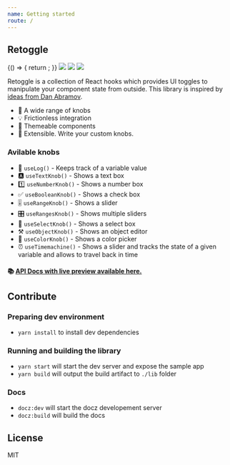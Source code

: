 ```yaml
---
name: Getting started
route: /
---
```



## Retoggle

<Playground>
  {() => {
    return <App />;
  }}
</Playground>

<img src="https://img.shields.io/travis/Raathigesh/retoggle.svg?style=flat-square" />
<img src="https://img.shields.io/github/license/Raathigesh/retoggle.svg?style=flat-square" />
<img src="https://img.shields.io/npm/v/retoggle.svg?style=flat-square" />

Retoggle is a collection of React hooks which provides UI toggles to manipulate your component state from outside. This library is inspired by [ideas from Dan Abramov](https://twitter.com/dan_abramov/status/1058834904207761409).

- 🎉 A wide range of knobs
- 💡 Frictionless integration
- 🎨 Themeable components
- 🎁 Extensible. Write your custom knobs.

### Avilable knobs

- 📝 `useLog()` - Keeps track of a variable value
- 🅰 `useTextKnob()` - Shows a text box
- 1️⃣ `useNumberKnob()` - Shows a number box
- ✅️ `useBooleanKnob()` - Shows a check box
- 🎚 `useRangeKnob()` - Shows a slider
- 🎛 `useRangesKnob()` - Shows multiple sliders
- 🎏 `useSelectKnob()` - Shows a select box
- ⚒ `useObjectKnob()` - Shows an object editor
- 🎨 `useColorKnob()` - Shows a color picker
- ⏰ `useTimemachine()` - Shows a slider and tracks the state of a given variable and allows to travel back in time

#### 📚 [API Docs with live preview available here.](https://retoggle.debuggable.io)

## Contribute

### Preparing dev environment

- `yarn install` to install dev dependencies

### Running and building the library

- `yarn start` will start the dev server and expose the sample app
- `yarn build` will output the build artifact to `./lib` folder

### Docs

- `docz:dev` will start the docz developement server
- `docz:build` will build the docs

## License

MIT
